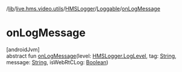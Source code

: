 /[lib](/api-reference/android/v2/home/content)/[live.hms.video.utils](../../index)/[HMSLogger](../index)/[Loggable](index)/[onLogMessage](on-log-message)

# onLogMessage

[androidJvm]\
abstract fun [onLogMessage](on-log-message)(level: [HMSLogger.LogLevel](../-log-level/index), tag: [String](https://kotlinlang.org/api/latest/jvm/stdlib/kotlin/-string/index.html), message: [String](https://kotlinlang.org/api/latest/jvm/stdlib/kotlin/-string/index.html), isWebRtCLog: [Boolean](https://kotlinlang.org/api/latest/jvm/stdlib/kotlin/-boolean/index.html))
